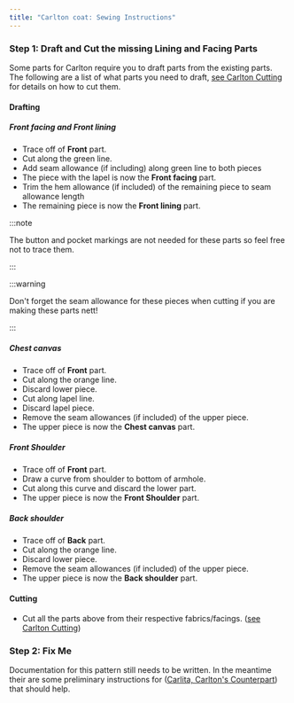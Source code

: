 ```yaml
---
title: "Carlton coat: Sewing Instructions"
---
```


### Step 1: Draft and Cut the missing Lining and Facing Parts

Some parts for Carlton require you to draft parts from the existing parts. The following are a list of what parts you need to draft, [see Carlton Cutting](/docs/designs/carlton/cutting/) for details on how to cut them.

#### Drafting

##### Front facing and Front lining

- Trace off of **Front** part.
- Cut along the green line.
- Add seam allowance (if including) along green line to both pieces
- The piece with the lapel is now the **Front facing** part.
- Trim the hem allowance (if included) of the remaining piece to seam allowance length
- The remaining piece is now the **Front lining** part.

:::note


The button and pocket markings are not needed for these parts so feel free not to trace them.

:::

:::warning


Don't forget the seam allowance for these pieces when cutting if you are making these parts nett!

:::

##### Chest canvas

- Trace off of **Front** part.
- Cut along the orange line.
- Discard lower piece.
- Cut along lapel line.
- Discard lapel piece.
- Remove the seam allowances (if included) of the upper piece.
- The upper piece is now the **Chest canvas** part.

##### Front Shoulder

- Trace off of **Front** part.
- Draw a curve from shoulder to bottom of armhole.
- Cut along this curve and discard the lower part.
- The upper piece is now the **Front Shoulder** part.

##### Back shoulder

- Trace off of **Back** part.
- Cut along the orange line.
- Discard lower piece.
- Remove the seam allowances (if included) of the upper piece.
- The upper piece is now the **Back shoulder** part.

#### Cutting

- Cut all the parts above from their respective fabrics/facings. ([see Carlton Cutting](/docs/designs/carlton/cutting/))

### Step 2: Fix Me

<Fixme>

Documentation for this pattern still needs to be written. In the meantime their are some preliminary instructions for ([Carlita, Carlton's Counterpart](/docs/designs/carlita/instructions/)) that should help.

</Fixme>
